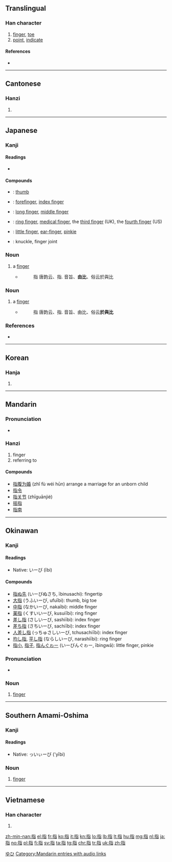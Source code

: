==Translingual==

===Han character===
{{Han char|rn=64|rad=手|as=06|sn=9|four=51061|canj=QPA|ids=⿰扌旨}}

# [[finger]], [[toe]]
# [[point]], [[indicate]]

====References====
* {{Han ref|kx=0429.200|dkj=12034|dj=0778.150|hdz=31873.050|uh=6307|ud=25351|bh=ABFC|bd=44028}}

----

==Cantonese==

===Hanzi===
{{yue-hanzi|jyut=zi2|y=ji2}}

# {{defn|lang=yue|sort=手06}}

----

==Japanese==

===Kanji===
{{ja-kanji|grade=3|rs=手06}}

====Readings====
* {{ja-readings|goon=[[し]] (shi)|kanon=[[し]] (shi)|nanori=[[むね]] (mune)|kun=[[ゆび]] (yubi), [[さす]] (sasu)}}

====Compounds====
* {{ja-r|親指|おやゆび}}: [[thumb]]
* {{ja-r|人差し指|ひとさしゆび}}: [[forefinger]], [[index finger]]
* {{ja-r|中指|なかゆび}}: [[long finger]], [[middle finger]]
* {{ja-r|薬指|くすりゆび}}: [[ring finger]], [[medical finger]], the [[third finger]] (UK), the [[fourth finger]] (US)
* {{ja-r|小指|こゆび}}: [[little finger]], [[ear-finger]], [[pinkie]]
* {{ja-r|指関節|ゆびかんせつ}}:  knuckle, finger joint

===Noun===
{{ja-noun|ゆび|count=本}}

# a [[finger]]
#* {{RQ:Wamyō Ruijushō|2|38}}
#*: 指 唐韵云、指. 音旨、'''由比'''、俗云於與比

===Noun===
{{ja-noun|および}}

# a [[finger]]
#* {{RQ:Wamyō Ruijushō|2|38}}
#*: 指 唐韵云、指. 音旨、由比、俗云'''於與比'''

===References===
* {{R:Wamyō Ruijushō}}

[[Category:1000 Japanese basic words|ゆひ]]
{{catlangcode|ja|Fingers|Anatomy|sort=ゆひ}}

----

==Korean==

===Hanja===
{{ko-hanja|hangeul=지|eumhun=|rv=ji|mr=chi|y=ci}}

# {{defn|lang=ko|sort=手06}}

----

==Mandarin==

===Pronunciation===
* {{audio|zh-zhǐ.ogg|audio|lang=cmn}}

===Hanzi===
{{cmn-hanzi|pin=[[zhǐ]] ([[zhi3]])|wg=chih<sup>3</sup>}}

# finger
# referring to

====Compounds====
* [[指腹为婚]] (zhǐ fù wéi hūn) arrange a marriage for an unborn child
* [[指令]]
* [[指关节]] (zhīguānjié)
* [[摇指]]
* [[指南]]

[[Category:Mandarin entries with audio links]]

----

==Okinawan==

===Kanji===
{{head|ryu|kanji}}

====Readings====
* Native: いーび (ībi)

====Compounds====
* [[指ぬ先]] (いーびぬさち, ībinusachi): fingertip
* [[大指]] (うふいーび, ufuībi): thumb, big toe
* [[中指]] (なかいーび, nakaībi): middle finger
* [[薬指]] (くすいいーび, kusuiībi): ring finger
* [[差し指]] (さしいーび, sashiībi): index finger
* [[差ち指]] (さちいーび, sachiībi): index finger
* [[人差し指]] (っちゅさしいーび, tchusachiībi): index finger
* [[均し指]], [[平し指]] (ならしいーび, narashiībi): ring finger
* [[指小]], [[指子]], [[指んぐゎー]] (いーびんぐゎー, ībingwā): little finger, pinkie

===Pronunciation===
* {{IPA|/ʔiːbi/|lang=ryu}}

===Noun===
{{head|ryu|noun|hiragana|いーび|romaji|ībi}}

# [[finger]]

----

==Southern Amami-Oshima==
===Kanji===
{{head|ams|kanji}}

====Readings====
* Native: っいぃーび ('yībi)

===Noun===
{{head|ams|noun|hiragana|っいぃーび|romaji|'yībi}}

# [[finger]]

----

==Vietnamese==

===Han character===
{{vi-hantu|[[chỉ]], [[xỉ]], [[chỏ]]|rs=手06}}

# {{defn|lang=vi|sort=手06}}

[[zh-min-nan:指]]
[[el:指]]
[[fr:指]]
[[ko:指]]
[[it:指]]
[[kn:指]]
[[lo:指]]
[[lb:指]]
[[lt:指]]
[[hu:指]]
[[mg:指]]
[[nl:指]]
[[ja:指]]
[[no:指]]
[[pl:指]]
[[fi:指]]
[[sv:指]]
[[ta:指]]
[[tg:指]]
[[chr:指]]
[[tr:指]]
[[uk:指]]
[[zh:指]]